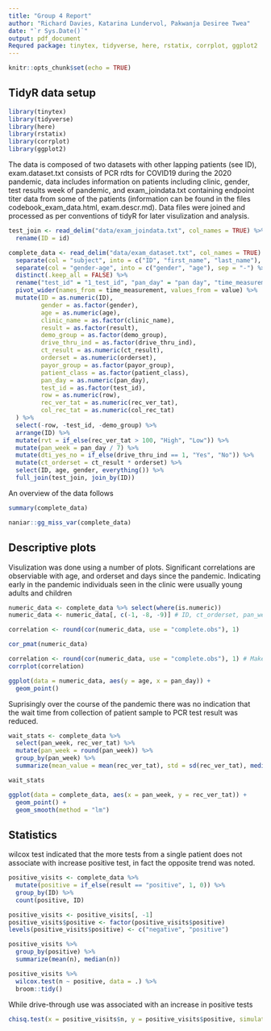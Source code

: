 ```yaml
---
title: "Group 4 Report"
author: "Richard Davies, Katarina Lundervol, Pakwanja Desiree Twea"
date: "`r Sys.Date()`"
output: pdf_document
Requred package: tinytex, tidyverse, here, rstatix, corrplot, ggplot2
---
```



```r
knitr::opts_chunk$set(echo = TRUE)
```

## TidyR data setup

```r
library(tinytex)
library(tidyverse)
library(here)
library(rstatix)
library(corrplot)
library(ggplot2)
```


The data is composed of two datasets with other lapping patients (see ID), exam.dataset.txt consists of PCR rdts for COVID19 during the 2020 pandemic, data includes information on patients including clinic, gender, test results week of pandemic, and exam_joindata.txt containing endpoint titer data from some of the patients (information can be found in the files codebook_exam_data.html, exam.descr.md). Data files were joined and processed as per conventions of tidyR for later visulization and analysis.

```r
test_join <- read_delim("data/exam_joindata.txt", col_names = TRUE) %>%
  rename(ID = id)

complete_data <- read_delim("data/exam_dataset.txt", col_names = TRUE) %>%
  separate(col = "subject", into = c("ID", "first_name", "last_name"), sep = " ") %>%
  separate(col = "gender-age", into = c("gender", "age"), sep = "-") %>%
  distinct(.keep_all = FALSE) %>%
  rename("test_id" = "1_test_id", "pan_day" = "pan day", "time_measurement" = "time measurement", "value" = ".value") %>%
  pivot_wider(names_from = time_measurement, values_from = value) %>%
  mutate(ID = as.numeric(ID),
         gender = as.factor(gender),
         age = as.numeric(age),
         clinic_name = as.factor(clinic_name),
         result = as.factor(result),
         demo_group = as.factor(demo_group),
         drive_thru_ind = as.factor(drive_thru_ind),
         ct_result = as.numeric(ct_result),
         orderset = as.numeric(orderset),
         payor_group = as.factor(payor_group),
         patient_class = as.factor(patient_class),
         pan_day = as.numeric(pan_day),
         test_id = as.factor(test_id),
         row = as.numeric(row),
         rec_ver_tat = as.numeric(rec_ver_tat),
         col_rec_tat = as.numeric(col_rec_tat)
  ) %>%
  select(-row, -test_id, -demo_group) %>%
  arrange(ID) %>%
  mutate(rvt = if_else(rec_ver_tat > 100, "High", "Low")) %>%
  mutate(pan_week = pan_day / 7) %>%
  mutate(dti_yes_no = if_else(drive_thru_ind == 1, "Yes", "No")) %>%
  mutate(ct_orderset = ct_result * orderset) %>%
  select(ID, age, gender, everything()) %>%
  full_join(test_join, join_by(ID))

```



An overview of the data follows 

```r
summary(complete_data)
```


```r
naniar::gg_miss_var(complete_data)
```




## Descriptive plots

Visulization was done using a number of plots. Significant correlations are observiable with age, and orderset and days since the pandemic. Indicating early in the pandemic individuals seen in the clinic were usually young adults and children  

```r
numeric_data <- complete_data %>% select(where(is.numeric))
numeric_data <- numeric_data[, c(-1, -8, -9)] # ID, ct_orderset, pan_week removed due to inderpendence) 

correlation <- round(cor(numeric_data, use = "complete.obs"), 1)
```



```r
cor_pmat(numeric_data)
```

```r
correlation <- round(cor(numeric_data, use = "complete.obs"), 1) # Makes object 
corrplot(correlation)
```
```r
ggplot(data = numeric_data, aes(y = age, x = pan_day)) +
  geom_point()
```
Suprisingly over the course of the pandemic there was no indication that the wait time from collection of patient sample to PCR test result was reduced.

```r
wait_stats <- complete_data %>%
  select(pan_week, rec_ver_tat) %>%
  mutate(pan_week = round(pan_week)) %>%
  group_by(pan_week) %>%
  summarize(mean_value = mean(rec_ver_tat), std = sd(rec_ver_tat), median(rec_ver_tat))

```


```r
wait_stats
```

```r
ggplot(data = complete_data, aes(x = pan_week, y = rec_ver_tat)) +
  geom_point() +
  geom_smooth(method = "lm")
```

## Statistics

wilcox test indicated that the more tests from a single patient does not associate with increase positive test, in fact the opposite trend was noted.

```r
positive_visits <- complete_data %>%
  mutate(positive = if_else(result == "positive", 1, 0)) %>%
  group_by(ID) %>%
  count(positive, ID)

positive_visits <- positive_visits[, -1]
positive_visits$positive <- factor(positive_visits$positive)
levels(positive_visits$positive) <- c("negative", "positive")

positive_visits %>% 
  group_by(positive) %>%
  summarize(mean(n), median(n))
```


```r
positive_visits %>% 
  wilcox.test(n ~ positive, data = .) %>%
  broom::tidy()
```

While drive-through use was associated with an increase in positive tests


```r
chisq.test(x = positive_visits$n, y = positive_visits$positive, simulate.p.value = TRUE)
```


